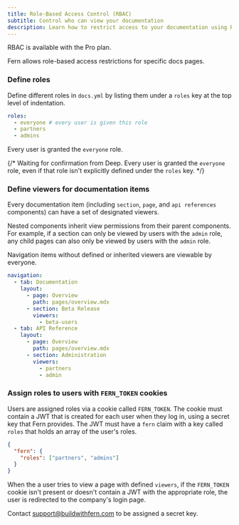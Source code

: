 ```yaml
---
title: Role-Based Access Control (RBAC)
subtitle: Control who can view your documentation
description: Learn how to restrict access to your documentation using Role-Based Access Control (RBAC)
---
```


<Note>RBAC is available with the Pro plan.</Note>

Fern allows role-based access restrictions for specific docs pages.

<Steps>

### Define roles

Define different roles in `docs.yml` by listing them under a `roles` key at the top level of indentation.

```yml docs.yml
roles:
  - everyone # every user is given this role
  - partners
  - admins
```

<Info>Every user is granted the `everyone` role.</Info>

{/* Waiting for confirmation from Deep. <Info>Every user is granted the `everyone` role, even if that role isn't explicitly defined under the `roles` key.</Info> */}


### Define viewers for documentation items

Every documentation item (including `section`, `page`, and `api references` components) can have a set of designated viewers.

Nested components inherit view permissions from their parent components. For example, if a section can only be viewed by users with the `admin` role, any child pages can also only be viewed by users with the `admin` role.

Navigation items without defined or inherited viewers are viewable by everyone.

```yml docs.yml {7-8} {14-16}
navigation:
  - tab: Documentation
    layout:
      - page: Overview
        path: pages/overview.mdx
      - section: Beta Release
        viewers:
          - beta-users
  - tab: API Reference
    layout:
      - page: Overview
        path: pages/overview.mdx
      - section: Administration
        viewers:
          - partners
          - admin
```


### Assign roles to users with `FERN_TOKEN` cookies

Users are assigned roles via a cookie called `FERN_TOKEN`. The cookie must contain a JWT that is created for each user when they log in, using a secret key that Fern provides. The JWT must have a `fern` claim with a key called `roles` that holds an array of the user's roles.


```json Sample JWT claim
{
  "fern": {
    "roles": ["partners", "admins"]
  }
}
```

When the a user tries to view a page with defined `viewers`, if the `FERN_TOKEN` cookie isn't present or doesn't contain a JWT with the appropriate role, the user is redirected to the company's login page.

<Note>Contact support@buildwithfern.com to be assigned a secret key.</Note>

</Steps>
